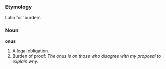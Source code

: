 ===Etymology===
Latin for 'burden'.

===Noun===

'''onus'''

#A legal obligation.
#Burden of proof: ''The onus is on those who disagree with my proposal to explain why.''